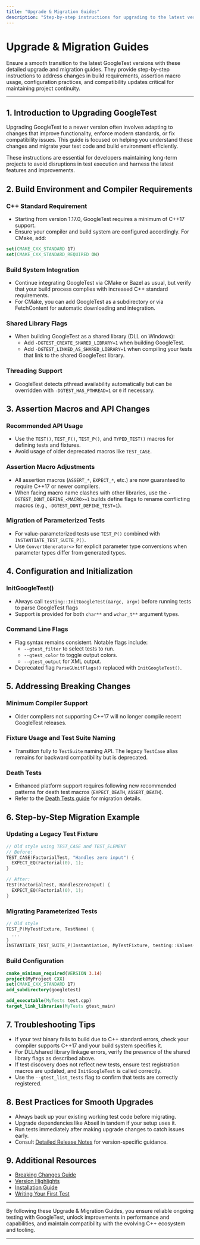 ```yaml
---
title: "Upgrade & Migration Guides"
description: "Step-by-step instructions for upgrading to the latest version, addressing changes in build requirements, migrating assertion macros, or adapting new configuration practices. These guides are essential for ensuring project continuity as the frameworks evolve."
---
```


# Upgrade & Migration Guides

Ensure a smooth transition to the latest GoogleTest versions with these detailed upgrade and migration guides. They provide step-by-step instructions to address changes in build requirements, assertion macro usage, configuration practices, and compatibility updates critical for maintaining project continuity.

---

## 1. Introduction to Upgrading GoogleTest

Upgrading GoogleTest to a newer version often involves adapting to changes that improve functionality, enforce modern standards, or fix compatibility issues. This guide is focused on helping you understand these changes and migrate your test code and build environment efficiently.

These instructions are essential for developers maintaining long-term projects to avoid disruptions in test execution and harness the latest features and improvements.


## 2. Build Environment and Compiler Requirements

### C++ Standard Requirement
- Starting from version 1.17.0, GoogleTest requires a minimum of C++17 support.
- Ensure your compiler and build system are configured accordingly. For CMake, add:

```cmake
set(CMAKE_CXX_STANDARD 17)
set(CMAKE_CXX_STANDARD_REQUIRED ON)
```

### Build System Integration
- Continue integrating GoogleTest via CMake or Bazel as usual, but verify that your build process complies with increased C++ standard requirements.
- For CMake, you can add GoogleTest as a subdirectory or via FetchContent for automatic downloading and integration.

### Shared Library Flags
- When building GoogleTest as a shared library (DLL on Windows):
  - Add `-DGTEST_CREATE_SHARED_LIBRARY=1` when building GoogleTest.
  - Add `-DGTEST_LINKED_AS_SHARED_LIBRARY=1` when compiling your tests that link to the shared GoogleTest library.

### Threading Support
- GoogleTest detects pthread availability automatically but can be overridden with `-DGTEST_HAS_PTHREAD=1` or `0` if necessary.


## 3. Assertion Macros and API Changes

### Recommended API Usage
- Use the `TEST()`, `TEST_F()`, `TEST_P()`, and `TYPED_TEST()` macros for defining tests and fixtures.
- Avoid usage of older deprecated macros like `TEST_CASE`.

### Assertion Macro Adjustments
- All assertion macros (`ASSERT_*`, `EXPECT_*`, etc.) are now guaranteed to require C++17 or newer compilers.
- When facing macro name clashes with other libraries, use the `-DGTEST_DONT_DEFINE_<MACRO>=1` builds define flags to rename conflicting macros (e.g., `-DGTEST_DONT_DEFINE_TEST=1`).

### Migration of Parameterized Tests
- For value-parameterized tests use `TEST_P()` combined with `INSTANTIATE_TEST_SUITE_P()`.
- Use `ConvertGenerator<>` for explicit parameter type conversions when parameter types differ from generated types.


## 4. Configuration and Initialization

### InitGoogleTest()
- Always call `testing::InitGoogleTest(&argc, argv)` before running tests to parse GoogleTest flags
- Support is provided for both `char**` and `wchar_t**` argument types.

### Command Line Flags
- Flag syntax remains consistent. Notable flags include:
  - `--gtest_filter` to select tests to run.
  - `--gtest_color` to toggle output colors.
  - `--gtest_output` for XML output.
- Deprecated flag `ParseGUnitFlags()` replaced with `InitGoogleTest()`.


## 5. Addressing Breaking Changes

### Minimum Compiler Support
- Older compilers not supporting C++17 will no longer compile recent GoogleTest releases.

### Fixture Usage and Test Suite Naming
- Transition fully to `TestSuite` naming API. The legacy `TestCase` alias remains for backward compatibility but is deprecated.

### Death Tests
- Enhanced platform support requires following new recommended patterns for death test macros (`EXPECT_DEATH`, `ASSERT_DEATH`).
- Refer to the [Death Tests guide](../guides/performance-and-specialized-use-cases/writing-and-using-death-tests.md) for migration details.


## 6. Step-by-Step Migration Example

### Updating a Legacy Test Fixture

```cpp
// Old style using TEST_CASE and TEST_ELEMENT
// Before:
TEST_CASE(FactorialTest, "Handles zero input") {
  EXPECT_EQ(Factorial(0), 1);
}

// After:
TEST(FactorialTest, HandlesZeroInput) {
  EXPECT_EQ(Factorial(0), 1);
}
```

### Migrating Parameterized Tests

```cpp
// Old style
TEST_P(MyTestFixture, TestName) {
  ...
}
INSTANTIATE_TEST_SUITE_P(Instantiation, MyTestFixture, testing::Values(1, 2, 3));
```

### Build Configuration

```cmake
cmake_minimum_required(VERSION 3.14)
project(MyProject CXX)
set(CMAKE_CXX_STANDARD 17)
add_subdirectory(googletest)

add_executable(MyTests test.cpp)
target_link_libraries(MyTests gtest_main)
```


## 7. Troubleshooting Tips

- If your test binary fails to build due to C++ standard errors, check your compiler supports C++17 and your build system specifies it.
- For DLL/shared library linkage errors, verify the presence of the shared library flags as described above.
- If test discovery does not reflect new tests, ensure test registration macros are updated, and `InitGoogleTest` is called correctly.
- Use the `--gtest_list_tests` flag to confirm that tests are correctly registered.


## 8. Best Practices for Smooth Upgrades

- Always back up your existing working test code before migrating.
- Upgrade dependencies like Abseil in tandem if your setup uses it.
- Run tests immediately after making upgrade changes to catch issues early.
- Consult [Detailed Release Notes](../changelog/release-history/detailed-release-notes.md) for version-specific guidance.


## 9. Additional Resources

- [Breaking Changes Guide](../changelog/breaking-changes-upgrade/breaking-changes.md)
- [Version Highlights](../changelog/release-history/version-highlights.md)
- [Installation Guide](../getting-started/setup-installation/installation-guide.md)
- [Writing Your First Test](../getting-started/first-steps-validation/write-your-first-test.md)

---

By following these Upgrade & Migration Guides, you ensure reliable ongoing testing with GoogleTest, unlock improvements in performance and capabilities, and maintain compatibility with the evolving C++ ecosystem and tooling.


---